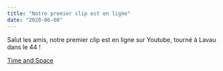 ```yaml
---
title: "Notre premier clip est en ligne"
date: "2020-06-08"
---
```


Salut les amis, notre premier clip est en ligne sur Youtube, tourné à Lavau dans le 44 !

	
[Time and Space](https://www.youtube.com/watch?v=YlESETTBAj4 "Time and Space")